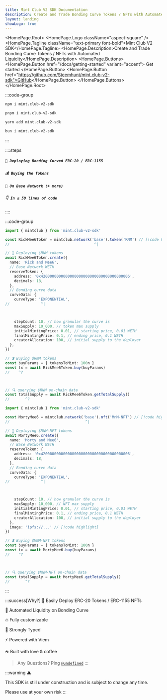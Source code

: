 ```yaml
---
title: Mint Club V2 SDK Documentation
description: Create and Trade Bonding Curve Tokens / NFTs with Automated Liquidity
layout: landing
showLogo: true
---
```



<HomePage.Root>
  <HomePage.Logo className="aspect-square" />
  <HomePage.Tagline className="text-primary font-bold">Mint Club V2 SDK</HomePage.Tagline>
  <HomePage.Description>Create and Trade Bonding Curve Tokens / NFTs with Automated Liquidity</HomePage.Description>
  <HomePage.Buttons>
    <HomePage.Button href="/docs/getting-started" variant="accent">
      Get started
    </HomePage.Button>
    <HomePage.Button href="https://github.com/Steemhunt/mint.club-v2-sdk">GitHub</HomePage.Button>
  </HomePage.Buttons>
</HomePage.Root>

:::code-group

```bash [npm]
npm i mint.club-v2-sdk
```

```bash [pnpm]
pnpm i mint.club-v2-sdk
```

```bash [yarn]
yarn add mint.club-v2-sdk
```

```bash [bun]
bun i mint.club-v2-sdk
```

:::

::::steps

##### `🚀 Deploying Bonding Curved ERC-20 / ERC-1155`

##### `💰 Buying the Tokens`

##### `🔵 On Base Network (+ more)`

##### `👇 In ≤ 50 lines of code`

::::

:::code-group

```ts twoslash [erc-20.ts]
import { mintclub } from 'mint.club-v2-sdk'

const RickMee6Token = mintclub.network('base').token('RNM') // [!code highlight]
//                                      ^|

// 🚀 Deploying $RNM tokens
await RickMee6Token.create({
  name: 'Rick and Mee6',
  // Base Network WETH
  reserveToken: {
    address: '0x4200000000000000000000000000000000000006',
    decimals: 18,
  },
  // Bonding curve data
  curveData: {
    curveType: 'EXPONENTIAL',
//              ^|



    stepCount: 10, // how granular the curve is
    maxSupply: 10_000, // token max supply
    initialMintingPrice: 0.01, // starting price, 0.01 WETH
    finalMintingPrice: 0.1, // ending price, 0.1 WETH
    creatorAllocation: 100, // initial supply to the deployer
  },
})

// 💲 Buying $RNM tokens
const buyParams = { tokensToMint: 100n }
const tx = await RickMee6Token.buy(buyParams)
//    ^?



// 🔍 querying $RNM on-chain data
const totalSupply = await RickMee6Token.getTotalSupply()
//       ^?


```

```ts twoslash [erc-1155.ts]
import { mintclub } from 'mint.club-v2-sdk'

const MortyMee6 = mintclub.network('base').nft('MnM-NFT') // [!code highlight]
//                                  ^|

// 🚀 Deploying $MNM-NFT tokens
await MortyMee6.create({
  name: 'Morty and Mee6',
  // Base Network WETH
  reserveToken: {
    address: '0x4200000000000000000000000000000000000006',
    decimals: 18,
  },
  // Bonding curve data
  curveData: {
    curveType: 'EXPONENTIAL',
//              ^|



    stepCount: 10, // how granular the curve is
    maxSupply: 10_000, // NFT max supply
    initialMintingPrice: 0.01, // starting price, 0.01 WETH
    finalMintingPrice: 0.1, // ending price, 0.1 WETH
    creatorAllocation: 100, // initial supply to the deployer
  },
  image: 'ipfs://...' // [!code highlight]
})

// 💲 Buying $MNM-NFT tokens
const buyParams = { tokensToMint: 100n }
const tx = await MortyMee6.buy(buyParams)
//    ^?



// 🔍 querying $MNM-NFT on-chain data
const totalSupply = await MortyMee6.getTotalSupply()
//       ^?


```

:::

:::success[Why?]
🧃 Easily Deploy ERC-20 Tokens / ERC-1155 NFTs

🤤 Automated Liquidity on Bonding Curve

🔥 Fully customizable 

💪 Strongly Typed

⚡ Powered with Viem

☕ Built with love & coffee

> Any Questions? Ping [`@undefined`](https://warpcast.com/undefined)
:::

:::warning
⚠️

This SDK is still under construction and is subject to change any time.

Please use at your own risk
:::